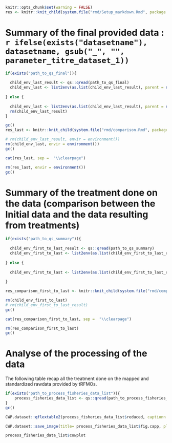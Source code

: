 ```r

knitr::opts_chunk$set(warning = FALSE)
res <- knitr::knit_child(system.file("rmd/Setup_markdown.Rmd", package = "CWP.dataset"), quiet = TRUE, envir = environment())

```

# Summary of the final provided data : `r ifelse(exists("datasetname"), datasetname, gsub("_", "", parameter_titre_dataset_1))`

```r

if(exists("path_to_qs_final")){
  
  child_env_last_result <- qs::qread(path_to_qs_final)
  child_env_last <- list2env(as.list(child_env_last_result), parent = new.env())
  
} else {
  
  child_env_last <- list2env(as.list(child_env_last_result), parent = new.env())
  rm(child_env_last_result)
}
```


```r


gc()
res_last <- knitr::knit_child(system.file("rmd/comparison.Rmd", package = "CWP.dataset"), quiet = TRUE, envir = child_env_last)

# rm(child_env_last_result, envir = environment())
rm(child_env_last, envir = environment())
gc()

```

```r

cat(res_last, sep =  "\\clearpage")

```


```r

rm(res_last, envir = environment())
gc()

```

\clearpage

# Summary of the treatment done on the data (comparison between the Initial data and the data resulting from treatments)

```r

if(exists("path_to_qs_summary")){
  
  child_env_first_to_last_result <- qs::qread(path_to_qs_summary)
  child_env_first_to_last <- list2env(as.list(child_env_first_to_last_result), parent = new.env())
  
} else {
  
  child_env_first_to_last <- list2env(as.list(child_env_first_to_last_result), parent = new.env())
  
}

```

```r


res_comparison_first_to_last <- knitr::knit_child(system.file("rmd/comparison.Rmd", package = "CWP.dataset"), quiet = TRUE, envir = child_env_first_to_last)

rm(child_env_first_to_last)
# rm(child_env_first_to_last_result)
gc()

```


```r

cat(res_comparison_first_to_last, sep =  "\\clearpage")

```


```r

rm(res_comparison_first_to_last)
gc()

```

\clearpage


# Analyse of the processing of the data

The following table recap all the treatment done on the mapped and standardized rawdata provided by tRFMOs.

```r
if(exists("path_to_process_fisheries_data_list")){
    process_fisheries_data_list <- qs::qread(path_to_process_fisheries_data_list)
}
gc()
```


```r

CWP.dataset::qflextable2(process_fisheries_data_list$reduced, captionn =process_fisheries_data_list$fig.capp, columns_to_color = process_fisheries_data_list$columns_to_color,  pgwidth = 6, save_folder = "Summary", fig.pathinside = fig.path)

```

```r

CWP.dataset::save_image(title= process_fisheries_data_list$fig.capp, plott = process_fisheries_data_list$cowplot, folder = "Summary", fig.pathinside = fig.path)

```


```r

process_fisheries_data_list$cowplot

```
